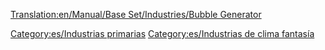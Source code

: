 [[Translation:en/Manual/Base Set/Industries/Bubble Generator]]

{{es/Industrias| nombre = Generador de burbujas
| imagen = BubbleGenerator.png
| climas = [[es/Manual/Clima|Fantasía]]
| acepta = Nada
| produce= [[en/Burbujas]]
| notas  = No existe en otros [[es/Manual/Clima|climas]]
}}

[[Category:es/Industrias primarias]]
[[Category:es/Industrias de clima fantasía]]